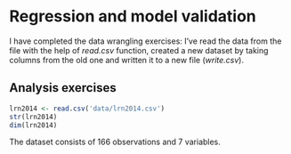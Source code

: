# Regression and model validation

I have completed the data wrangling exercises: I've read the data from the file with the help of *read.csv* function, created a new dataset by taking columns from the old one and written it to a new file (*write.csv*).

## Analysis exercises

```r
lrn2014 <- read.csv('data/lrn2014.csv')
str(lrn2014)
dim(lrn2014)
```
The dataset consists of 166 observations and 7 variables.